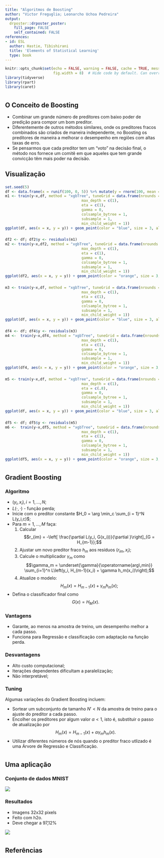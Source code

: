 ```yaml
---
title: "Algoritmos de Boosting"
author: "Victor Freguglia; Leonarcho Uchoa Pedreira"
output:
  drposter::drposter_poster:
    fill_page: FALSE
    self_contained: FALSE
references:
- id: ESL
  author: Hastie, Tibishirani
  title: 'Elements of Statistical Learning'
  type: book
---
```


```r
knitr::opts_chunk$set(echo = FALSE, warning = FALSE, cache = TRUE, message = FALSE,
                      fig.width = 8)  # Hide code by default. Can override chunk-by-chunk
library(tidyverse)
library(rpart)
library(caret)
```


# {.col-2}

## O Conceito de Boosting

* Combinar um grande número de preditores com baixo poder de predição para compor um bom preditor.
* Diferentemente de outros métodos similares, onde os preditores fracos combinados são criados de maneira independente, no Boosting os preditores de maneira a melhorar o desempenho em regiões com altas taxas de erro. 
* Se pensarmos que cada preditor tem um "voto" na decisão final, o método nos fornece um comitê em que aqueles que tem grande convicção têm mais poder na decisão.

## Visualização

###
```r
set.seed(5)
df <- data.frame(x = runif(100, 0, 5)) %>% mutate(y = rnorm(100, mean = 1.8*x))
m1 <- train(y~x,df, method = "xgbTree", tuneGrid = data.frame(nrounds = c(1),
                                   max_depth = c(1),
                                   eta = c(1),
                                   gamma = 0,
                                   colsample_bytree = 1,
                                   subsample = 1,
                                   min_child_weight = 1))
ggplot(df, aes(x = x, y = y)) + geom_point(color = "blue", size = 3, alpha = 0.5) + geom_line(aes(x = x, y = predict(m1)), color = "red") + theme_bw() + ggtitle("H1") + theme(plot.title = element_text(size=22, hjust = 0.5))
```

###
```r
df2 <- df; df2$y <- residuals(m1)
m2 <- train(y~x,df2, method = "xgbTree", tuneGrid = data.frame(nrounds = c(1),
                                   max_depth = c(1),
                                   eta = c(1),
                                   gamma = 0,
                                   colsample_bytree = 1,
                                   subsample = 1,
                                   min_child_weight = 1))
ggplot(df2, aes(x = x, y = y)) + geom_point(color = "orange", size = 3, alpha = 0.5) + geom_line(aes(x = x, y = predict(m2)), color = "red") + theme_bw() + ggtitle("Resíduos H1 e h2") + theme(plot.title = element_text(size=22, hjust = 0.5))
``` 

###
```r
m3 <- train(y~x,df, method = "xgbTree", tuneGrid = data.frame(nrounds = c(2),
                                   max_depth = c(1),
                                   eta = c(1),
                                   gamma = 0,
                                   colsample_bytree = 1,
                                   subsample = 1,
                                   min_child_weight = 1))
ggplot(df, aes(x = x, y = y)) + geom_point(color = "blue", size = 3, alpha = 0.5) + geom_line(aes(x = x, y = predict(m3)), color = "red") + theme_bw() + ggtitle("H2") + theme(plot.title = element_text(size=22, hjust = 0.5))
```

###
```r
df4 <- df; df4$y <- residuals(m3)
m4 <-  train(y~x,df4, method = "xgbTree", tuneGrid = data.frame(nrounds = c(1),
                                   max_depth = c(1),
                                   eta = c(1),
                                   gamma = 0,
                                   colsample_bytree = 1,
                                   subsample = 1,
                                   min_child_weight = 1))
ggplot(df4, aes(x = x, y = y)) + geom_point(color = "orange", size = 3, alpha = 0.5) + geom_line(aes(x = x, y = predict(m4)), color = "red") + theme_bw() + ggtitle("Resíduos H2 e h3") + theme(plot.title = element_text(size=22, hjust = 0.5))
```

###
```r
m5 <- train(y~x,df, method = "xgbTree", tuneGrid = data.frame(nrounds = c(20),
                                   max_depth = c(1),
                                   eta = c(.8),
                                   gamma = 0,
                                   colsample_bytree = 1,
                                   subsample = 1,
                                   min_child_weight = 1))
ggplot(df, aes(x = x, y = y)) + geom_point(color = "blue", size = 3, alpha = 0.5) + geom_line(aes(x = x, y = predict(m5)), color = "red") + theme_bw() + ggtitle("H20") + theme(plot.title = element_text(size=22, hjust = 0.5))
```

###
```r
df5 <- df; df5$y <- residuals(m5)
m6 <-  train(y~x,df5, method = "xgbTree", tuneGrid = data.frame(nrounds = c(1),
                                   max_depth = c(1),
                                   eta = c(1),
                                   gamma = 0,
                                   colsample_bytree = 1,
                                   subsample = 1,
                                   min_child_weight = 1))
ggplot(df5, aes(x = x, y = y)) + geom_point(color = "orange", size = 3, alpha = 0.5) + geom_line(aes(x = x, y = predict(m6)), color = "red") + theme_bw() + ggtitle("Resíduos H20 e h21") + theme(plot.title = element_text(size=22, hjust = 0.5))
```

# {.col-2}

## Gradient Boosting

### Algoritmo
* $(y_i, x_i), i = 1,\dots, N$;
* $L(\cdot, \cdot)$ - função perda;
* Inicie com o preditor constante $H_0 = \arg \min_c \sum_{i = 1}^N L(y_i,c)$;
* Para $m = 1, \dots, M$ faça:
  1. Calcular
    $$r_{im} = -\left[ \frac{\partial L(y_i, G(x_i))}{\partial }\right]_{G = H_{m-1}};$$
  2. Ajustar um novo preditor fraco $h_m$ aos resíduos $(r_{im},x_i);$
  3. Calcule o multiplicador $\gamma_{m}$ como 
  $$\gamma_m = \underset{\gamma}{\operatorname{arg\,min}} \sum_{i=1}^n L\left(y_i, H_{m-1}(x_i) + \gamma h_m(x_i)\right);$$
  4. Atualize o modelo:
$$\displaystyle H_{m}(x)=H_{m-1}(x)+\gamma_m h_m(x);$$
* Defina o classificador final como 
  $$G(x) = H_M(x).$$

### Vantagens
* Garante, ao menos na amostra de treino, um desempenho melhor a cada passo.
* Funciona para Regressão e classificação com adaptação na função perda.

### Desvantagens
* Alto custo computacional;
* Iterações dependentes dificultam a paralelização;
* Não interpretável;

### Tuning {.fullwidth}
Algumas variações do Gradient Boosting incluem:

 * Sortear um subconjunto de tamanho $N' < N$ da amostra de treino para o ajuste do preditor a cada passo.
 * Encolher os preditores por algum valor $\alpha < 1$, isto é, substituir o passo de atualização por 
 $$\displaystyle H_{m}(x)=H_{m-1}(x)+\alpha \gamma_m h_m(x).$$
 * Utilizar diferentes números de nós quando o preditor fraco utlizado é uma Árvore de Regressão e Classificação.



# {.col-2}

## Uma aplicação

### Conjunto de dados MNIST

![](mnist.jpg)


### Resultados


* Imagens 32x32 pixels
* Feito com h2o.
* Deve chegar a 97,12%

<img src="frame.png" class="qrcode"/>

# {.col-2}

## Referências
